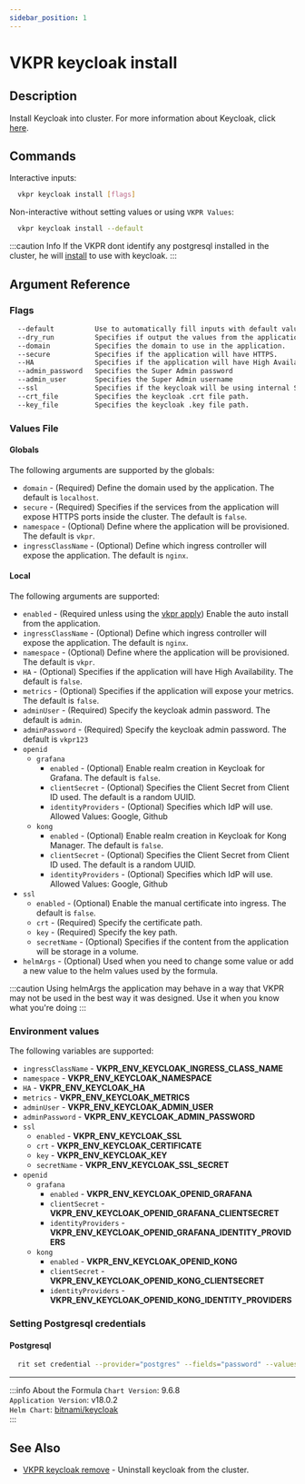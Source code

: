 ```yaml
---
sidebar_position: 1
---
```


# VKPR keycloak install

## Description

Install Keycloak into cluster. For more information about Keycloak, click [here](https://www.keycloak.org/).

## Commands

Interactive inputs:

```bash
  vkpr keycloak install [flags]
```

Non-interactive without setting values or using `VKPR Values`:

```bash
  vkpr keycloak install --default
```

:::caution Info
If the VKPR dont identify any postgresql installed in the cluster, he will [install](/docs/commands/postgresql/install) to use with keycloak.
:::

## Argument Reference

### Flags

```sh
  --default          Use to automatically fill inputs with default values.
  --dry_run          Specifies if output the values from the application.
  --domain           Specifies the domain to use in the application.
  --secure           Specifies if the application will have HTTPS.
  --HA               Specifies if the application will have High Availability.
  --admin_password   Specifies the Super Admin password
  --admin_user       Specifies the Super Admin username
  --ssl              Specifies if the keycloak will be using internal SSL certificates
  --crt_file         Specifies the keycloak .crt file path.
  --key_file         Specifies the keycloak .key file path.
```

### Values File

#### Globals

The following arguments are supported by the globals:

- `domain` - (Required) Define the domain used by the application. The default is `localhost`.
- `secure` - (Required) Specifies if the services from the application will expose HTTPS ports inside the cluster. The default is `false`.
- `namespace` - (Optional) Define where the application will be provisioned. The default is `vkpr`.
- `ingressClassName` - (Optional) Define which ingress controller will expose the application. The default is `nginx`.

#### Local

The following arguments are supported:

- `enabled` - (Required unless using the [vkpr apply](/docs/commands/apply)) Enable the auto install from the application.
- `ingressClassName` - (Optional) Define which ingress controller will expose the application. The default is `nginx`.
- `namespace` - (Optional) Define where the application will be provisioned. The default is `vkpr`.
- `HA` - (Optional) Specifies if the application will have High Availability. The default is `false`.
- `metrics` - (Optional) Specifies if the application will expose your metrics. The default is `false`.
- `adminUser` - (Required) Specify the keycloak admin password. The default is `admin`.
- `adminPassword` - (Required) Specify the keycloak admin password. The default is `vkpr123`
- `openid`
  - `grafana`
    - `enabled` - (Optional) Enable realm creation in Keycloak for Grafana. The default is `false`.
    - `clientSecret` - (Optional) Specifies the Client Secret from Client ID used. The default is a random UUID.
    - `identityProviders` - (Optional) Specifies which IdP will use. Allowed Values: Google, Github
  - `kong`
    - `enabled` - (Optional) Enable realm creation in Keycloak for Kong Manager. The default is `false`.
    - `clientSecret` - (Optional) Specifies the Client Secret from Client ID used. The default is a random UUID.
    - `identityProviders` - (Optional) Specifies which IdP will use. Allowed Values: Google, Github
- `ssl`
  - `enabled` - (Optional) Enable the manual certificate into ingress. The default is `false`.
  - `crt` - (Required) Specify the certificate path.
  - `key` - (Required) Specify the key path.
  - `secretName` - (Optional) Specifies if the content from the application will be storage in a volume.
- `helmArgs` - (Optional) Used when you need to change some value or add a new value to the helm values used by the formula.

:::caution
Using helmArgs the application may behave in a way that VKPR may not be used in the best way it was designed.
Use it when you know what you're doing
:::

### Environment values

The following variables are supported:

- `ingressClassName` - **VKPR_ENV_KEYCLOAK_INGRESS_CLASS_NAME**
- `namespace` - **VKPR_ENV_KEYCLOAK_NAMESPACE**
- `HA` - **VKPR_ENV_KEYCLOAK_HA**
- `metrics` - **VKPR_ENV_KEYCLOAK_METRICS**
- `adminUser` - **VKPR_ENV_KEYCLOAK_ADMIN_USER**
- `adminPassword` - **VKPR_ENV_KEYCLOAK_ADMIN_PASSWORD**
- `ssl`
  - `enabled` - **VKPR_ENV_KEYCLOAK_SSL**
  - `crt` - **VKPR_ENV_KEYCLOAK_CERTIFICATE**
  - `key` - **VKPR_ENV_KEYCLOAK_KEY**
  - `secretName` - **VKPR_ENV_KEYCLOAK_SSL_SECRET**
- `openid`
  - `grafana`
    - `enabled` - **VKPR_ENV_KEYCLOAK_OPENID_GRAFANA**
    - `clientSecret` - **VKPR_ENV_KEYCLOAK_OPENID_GRAFANA_CLIENTSECRET**
    - `identityProviders` - **VKPR_ENV_KEYCLOAK_OPENID_GRAFANA_IDENTITY_PROVIDERS**
  - `kong`
    - `enabled` - **VKPR_ENV_KEYCLOAK_OPENID_KONG**
    - `clientSecret` - **VKPR_ENV_KEYCLOAK_OPENID_KONG_CLIENTSECRET**
    - `identityProviders` - **VKPR_ENV_KEYCLOAK_OPENID_KONG_IDENTITY_PROVIDERS**

### Setting Postgresql credentials

#### Postgresql

```bash
  rit set credential --provider="postgres" --fields="password" --values="your-password"
```

---

:::info About the Formula
`Chart Version`: 9.6.8 <br/>
`Application Version`: v18.0.2 <br/>
`Helm Chart`: [bitnami/keycloak](https://artifacthub.io/packages/helm/bitnami/keycloak/) <br/>
:::

## See Also

- [VKPR keycloak remove](/docs/commands/keycloak/remove) - Uninstall keycloak from the cluster.

